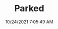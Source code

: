 ---
width: 4000
height: 2667
title: Parked
description: 1973 911S in a parking garage in Austin, TX.
date: 10/24/2021 7:05:49 AM
cameraMake: Sony
cameraModel: ILCE-7M3
lens: ZEISS Batis 1.8/85
settingsfStop: f/1.8
settingsISO: ISO 125
settingsShutter: 1/100
settingsFocalLength: 85 mm
---